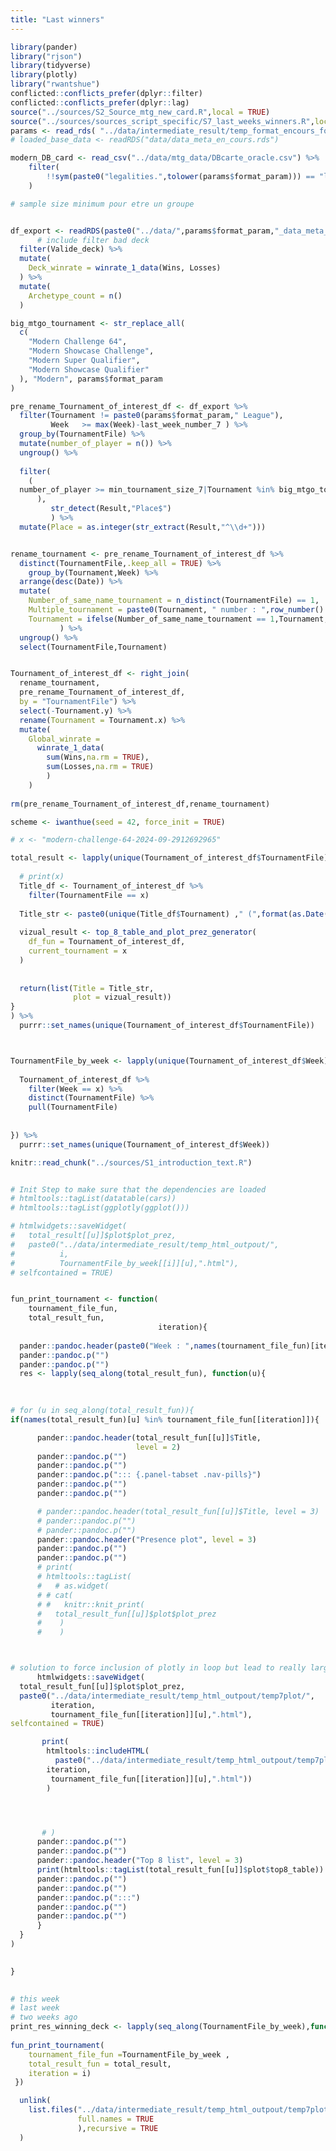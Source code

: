 ---
title: "Last winners"
---

```{r setup, include=FALSE, message = FALSE, warning = FALSE}
library(pander)
library("rjson")
library(tidyverse)
library(plotly)
library("rwantshue")
conflicted::conflicts_prefer(dplyr::filter)
conflicted::conflicts_prefer(dplyr::lag)
source("../sources/S2_Source_mtg_new_card.R",local = TRUE)
source("../sources/sources_script_specific/S7_last_weeks_winners.R",local = TRUE)
params <- read_rds( "../data/intermediate_result/temp_format_encours_for_param.rds")
# loaded_base_data <- readRDS("data/data_meta_en_cours.rds")

modern_DB_card <- read_csv("../data/mtg_data/DBcarte_oracle.csv") %>% 
    filter(
        !!sym(paste0("legalities.",tolower(params$format_param))) == "legal"
    )

# sample size minimum pour etre un groupe


df_export <- readRDS(paste0("../data/",params$format_param,"_data_meta_en_cours.rds")) %>%
      # include filter bad deck
  filter(Valide_deck) %>% 
  mutate(
    Deck_winrate = winrate_1_data(Wins, Losses)
  ) %>%
  mutate(
    Archetype_count = n()
  ) 

big_mtgo_tournament <- str_replace_all(
  c(
    "Modern Challenge 64",
    "Modern Showcase Challenge",
    "Modern Super Qualifier",
    "Modern Showcase Qualifier"
  ), "Modern", params$format_param
)

```

```{r initial_data_loading}
pre_rename_Tournament_of_interest_df <- df_export %>%
  filter(Tournament != paste0(params$format_param," League"),
         Week	>= max(Week)-last_week_number_7	) %>% 
  group_by(TournamentFile) %>% 
  mutate(number_of_player = n()) %>% 
  ungroup() %>% 
  
  filter(
    (
  number_of_player >= min_tournament_size_7|Tournament %in% big_mtgo_tournament
      ),
         str_detect(Result,"Place$")
         ) %>% 
  mutate(Place = as.integer(str_extract(Result,"^\\d+")))


rename_tournament <- pre_rename_Tournament_of_interest_df %>%  
  distinct(TournamentFile,.keep_all = TRUE) %>%
    group_by(Tournament,Week) %>% 
  arrange(desc(Date)) %>% 
  mutate(
    Number_of_same_name_tournament = n_distinct(TournamentFile) == 1,
    Multiple_tournament = paste0(Tournament, " number : ",row_number() ),
    Tournament = ifelse(Number_of_same_name_tournament == 1,Tournament,Multiple_tournament)
           ) %>% 
  ungroup() %>% 
  select(TournamentFile,Tournament)


Tournament_of_interest_df <- right_join(
  rename_tournament,
  pre_rename_Tournament_of_interest_df,
  by = "TournamentFile") %>% 
  select(-Tournament.y) %>% 
  rename(Tournament = Tournament.x) %>% 
  mutate(
    Global_winrate =
      winrate_1_data(
        sum(Wins,na.rm = TRUE),
        sum(Losses,na.rm = TRUE)
        )
    )
  
rm(pre_rename_Tournament_of_interest_df,rename_tournament)

scheme <- iwanthue(seed = 42, force_init = TRUE)  
```


```{r}
# x <- "modern-challenge-64-2024-09-2912692965"

total_result <- lapply(unique(Tournament_of_interest_df$TournamentFile), function(x){
  
  # print(x)
  Title_df <- Tournament_of_interest_df %>%
    filter(TournamentFile == x) 
  
  Title_str <- paste0(unique(Title_df$Tournament) ," (",format(as.Date(unique(Title_df$Date)), "%d-%m-%Y"), ") Number of player : ", unique(Title_df$number_of_player))
  
  vizual_result <- top_8_table_and_plot_prez_generator(
    df_fun = Tournament_of_interest_df,
    current_tournament = x
  )
  
  
  return(list(Title = Title_str,
              plot = vizual_result))
}
) %>% 
  purrr::set_names(unique(Tournament_of_interest_df$TournamentFile))



TournamentFile_by_week <- lapply(unique(Tournament_of_interest_df$Week),function(x){
  
  Tournament_of_interest_df %>%
    filter(Week == x) %>% 
    distinct(TournamentFile) %>% 
    pull(TournamentFile)
  
  
}) %>%
  purrr::set_names(unique(Tournament_of_interest_df$Week))
```




```{r sources_introduction}
knitr::read_chunk("../sources/S1_introduction_text.R")
```


```{r, Introduction_chunk_7_top8, results='asis'}

```


```{r dependancy_test}
# Init Step to make sure that the dependencies are loaded
# htmltools::tagList(datatable(cars))
# htmltools::tagList(ggplotly(ggplot()))
```


```{r}




# htmlwidgets::saveWidget(
#   total_result[[u]]$plot$plot_prez, 
#   paste0("../data/intermediate_result/temp_html_outpout/",
#          i,
#          TournamentFile_by_week[[i]][u],".html"),
# selfcontained = TRUE)



```



```{r}
fun_print_tournament <- function(
    tournament_file_fun,
    total_result_fun,
                                 iteration){
  
  pander::pandoc.header(paste0("Week : ",names(tournament_file_fun)[iteration]), level = 1)
  pander::pandoc.p("")
  pander::pandoc.p("")
  res <- lapply(seq_along(total_result_fun), function(u){

    
    
# for (u in seq_along(total_result_fun)){
if(names(total_result_fun)[u] %in% tournament_file_fun[[iteration]]){

      pander::pandoc.header(total_result_fun[[u]]$Title,
                            level = 2)
      pander::pandoc.p("")
      pander::pandoc.p("")
      pander::pandoc.p("::: {.panel-tabset .nav-pills}")
      pander::pandoc.p("")
      pander::pandoc.p("")

      # pander::pandoc.header(total_result_fun[[u]]$Title, level = 3)
      # pander::pandoc.p("")
      # pander::pandoc.p("")
      pander::pandoc.header("Presence plot", level = 3)
      pander::pandoc.p("")
      pander::pandoc.p("")
      # print(
      # htmltools::tagList(
      #   # as.widget(
      # # cat(
      # #   knitr::knit_print(
      #   total_result_fun[[u]]$plot$plot_prez
      #    )
      #    )



# solution to force inclusion of plotly in loop but lead to really large files
      htmlwidgets::saveWidget(
  total_result_fun[[u]]$plot$plot_prez,
  paste0("../data/intermediate_result/temp_html_outpout/temp7plot/",
         iteration,
         tournament_file_fun[[iteration]][u],".html"),
selfcontained = TRUE)

       print(
        htmltools::includeHTML(
          paste0("../data/intermediate_result/temp_html_outpout/temp7plot/",
        iteration,
         tournament_file_fun[[iteration]][u],".html"))
        )




       # )
      pander::pandoc.p("")
      pander::pandoc.p("")
      pander::pandoc.header("Top 8 list", level = 3)
      print(htmltools::tagList(total_result_fun[[u]]$plot$top8_table))
      pander::pandoc.p("")
      pander::pandoc.p("")
      pander::pandoc.p(":::")
      pander::pandoc.p("")
      pander::pandoc.p("")
      }
  }
)

  
}
  
```





```{r,  results='asis'}
# this week
# last week
# two weeks ago
print_res_winning_deck <- lapply(seq_along(TournamentFile_by_week),function(i){
  
fun_print_tournament(
    tournament_file_fun =TournamentFile_by_week ,
    total_result_fun = total_result,
    iteration = i)
 })

  unlink(
    list.files("../data/intermediate_result/temp_html_outpout/temp7plot/",
               full.names = TRUE
               ),recursive = TRUE
  )
```







